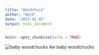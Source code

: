 ```yaml
---
title: "Woodchuck"
author: "Beth"
date: "2023-02-02"
output: html_document
---
```


```r
knitr::opts_chunk$set(echo = TRUE)
```

![baby woodchucks](https://wisconsinpollinators.com/Images/Articles/Groundhogs.jpg)
Aw baby woodchucks